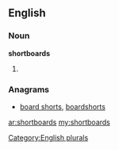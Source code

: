==English==

===Noun===
'''shortboards'''

# {{plural of|[[shortboard]]}}

===Anagrams===
* [[board shorts#English|board shorts]], [[boardshorts#English|boardshorts]]

[[Category:English plurals]]

[[ar:shortboards]]
[[my:shortboards]]
